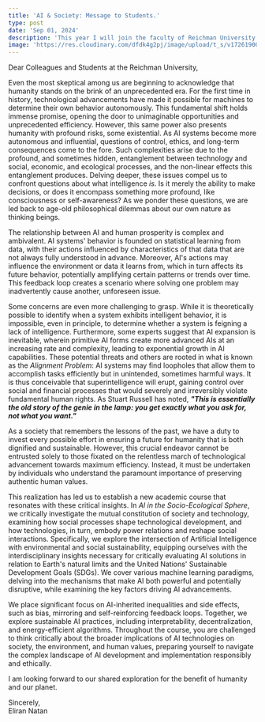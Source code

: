 ```yaml
---
title: 'AI & Society: Message to Students.'
type: post
date: 'Sep 01, 2024'
description: 'This year I will join the faculty of Reichman University as a lecturer to establish new academic course. The course challenges learners to fundamentally address the question: Can artificial intelligence promote a human future that is equitable and sustainable?'
image: 'https://res.cloudinary.com/dfdk4g2pj/image/upload/t_s/v1726190063/powercrm_60677_The_Creation_of_Adam_in_the_style_of_Michelangel_66f7fa95-3751-4289-9857-84564e7573b2_far02a.png'
---
```


Dear Colleagues and Students at the Reichman University,

Even the most skeptical among us are beginning to acknowledge that humanity stands on the brink of an unprecedented era. For the first time in history, technological advancements have made it possible for machines to determine their own behavior autonomously. This fundamental shift holds immense promise, opening the door to unimaginable opportunities and unprecedented efficiency. However, this same power also presents humanity with profound risks, some existential. As AI systems become more autonomous and influential, questions of control, ethics, and long-term consequences come to the fore. Such complexities arise due to the profound, and sometimes hidden, entanglement between technology and social, economic, and ecological processes, and the non-linear effects this entanglement produces. Delving deeper, these issues compel us to confront questions about what intelligence *is*. Is it merely the ability to make decisions, or does it encompass something more profound, like consciousness or self-awareness? As we ponder these questions, we are led back to age-old philosophical dilemmas about our own nature as thinking beings.

The relationship between AI and human prosperity is complex and ambivalent. AI systems' behavior is founded on statistical learning from data, with their actions influenced by characteristics of that data that are not always fully understood in advance. Moreover, AI's actions may influence the environment or data it learns from, which in turn affects its future behavior, potentially amplifying certain patterns or trends over time. This feedback loop creates a scenario where solving one problem may inadvertently cause another, unforeseen issue. 

Some concerns are even more challenging to grasp. While it is theoretically possible to identify when a system exhibits intelligent behavior, it is impossible, even in principle, to determine whether a system is feigning a lack of intelligence. Furthermore, some experts suggest that AI expansion is inevitable, wherein primitive AI forms create more advanced AIs at an increasing rate and complexity, leading to exponential growth in AI capabilities. These potential threats and others are rooted in what is known as the *Alignment Problem*: AI systems may find loopholes that allow them to accomplish tasks efficiently but in unintended, sometimes harmful ways. It is thus conceivable that superintelligence will erupt, gaining control over social and financial processes that would severely and irreversibly violate fundamental human rights. As Stuart Russell has noted, ***"This is essentially the old story of the genie in the lamp: you get *exactly* what you ask for, not what you want."***

As a society that remembers the lessons of the past, we have a duty to invest every possible effort in ensuring a future for humanity that is both dignified and sustainable. However, this crucial endeavor cannot be entrusted solely to those fixated on the relentless march of technological advancement towards maximum efficiency. Instead, it must be undertaken by individuals who understand the paramount importance of preserving authentic human values.

This realization has led us to establish a new academic course that resonates with these critical insights. In *AI in the Socio-Ecological Sphere*, we critically investigate the mutual constitution of society and technology, examining how social processes shape technological development, and how technologies, in turn, embody power relations and reshape social interactions. Specifically, we explore the intersection of Artificial Intelligence with environmental and social sustainability, equipping ourselves with the interdisciplinary insights necessary for critically evaluating AI solutions in relation to Earth's natural limits and the United Nations' Sustainable Development Goals (SDGs).
We cover various machine learning paradigms, delving into the mechanisms that make AI both powerful and potentially disruptive, while examining the key factors driving AI advancements. 

We place significant focus on AI-inherited inequalities and side effects, such as bias, mirroring and self-reinforcing feedback loops. Together, we explore sustainable AI practices, including interpretability, decentralization, and energy-efficient algorithms. Throughout the course, you are challenged to think critically about the broader implications of AI technologies on society, the environment, and human values, preparing yourself to navigate the complex landscape of AI development and implementation responsibly and ethically.

I am looking forward to our shared exploration for the benefit of humanity and our planet.

<div className="flex items-end w-full" style={{justifyContent:'flex-end'}}>
    Sincerely, <br/>
    Eliran Natan
</div>







